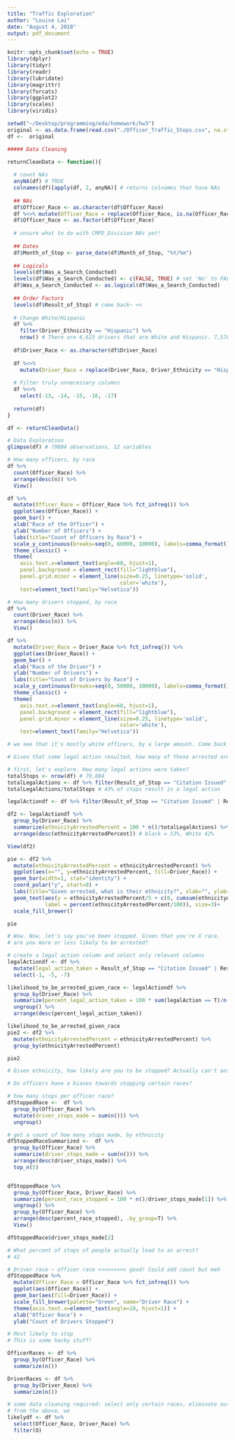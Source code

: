 ```yaml
---
title: "Traffic Exploration"
author: "Louise Lai"
date: "August 4, 2018"
output: pdf_document
---
```


```r
knitr::opts_chunk$set(echo = TRUE)
library(dplyr)
library(tidyr)
library(readr)
library(lubridate)
library(magrittr)
library(forcats)
library(ggplot2)
library(scales)
library(viridis)
```



```r

setwd("~/Desktop/programming/eda/homework/hw3")
original <- as.data.frame(read.csv("./Officer_Traffic_Stops.csv", na.strings = c("", " ", "  ", "NA"))) 
df <-  original

##### Data Cleaning

returnCleanData <- function(){
  
  # count NAs
  anyNA(df) # TRUE
  colnames(df)[apply(df, 2, anyNA)] # returns colnames that have NAs 
  
  ## NAs
  df$Officer_Race <- as.character(df$Officer_Race)
  df %<>% mutate(Officer_Race = replace(Officer_Race, is.na(Officer_Race), "Missing")) # replace
  df$Officer_Race <- as.factor(df$Officer_Race)
  
  # unsure what to do with CMPD_Division NAs yet!
  
  ## Dates
  df$Month_of_Stop <- parse_date(df$Month_of_Stop, "%Y/%m")
  
  ## Logicals
  levels(df$Was_a_Search_Conducted)
  levels(df$Was_a_Search_Conducted) <- c(FALSE, TRUE) # set 'No' to FALSE, 'Yes' to TRUE
  df$Was_a_Search_Conducted <- as.logical(df$Was_a_Search_Conducted)
  
  ## Order Factors
  levels(df$Result_of_Stop) # come back~ <<
  
  # Change White/Hispanic 
  df %>% 
    filter(Driver_Ethnicity == "Hispanic") %>% 
    nrow() # There are 6,623 drivers that are White and Hispanic. 7,578 total == 955 unidentified other Hispanic. Small enough to disregard.
  
  df$Driver_Race <- as.character(df$Driver_Race)
  
  df %<>%
    mutate(Driver_Race = replace(Driver_Race, Driver_Ethnicity == "Hispanic", "Hispanic")) # replace Hispanic (ethnicity) to just Hispanic (race)
  
  # Filter truly unnecessary columns
  df %<>% 
    select(-13, -14, -15, -16, -17)
  
  return(df)
}

df <- returnCleanData()

```

```r
# Data Exploration
glimpse(df) # 79884 observations, 12 variables

# How many officers, by race
df %>% 
  count(Officer_Race) %>% 
  arrange(desc(n)) %>% 
  View()

df %>% 
  mutate(Officer_Race = Officer_Race %>% fct_infreq()) %>% 
  ggplot(aes(Officer_Race)) +
  geom_bar() +
  xlab("Race of the Officer") +
  ylab("Number of Officers") +
  labs(title="Count of Officers by Race") +
  scale_y_continuous(breaks=seq(0, 60000, 10000), labels=comma_format()) +
  theme_classic() +
  theme(
    axis.text.x=element_text(angle=60, hjust=1),
    panel.background = element_rect(fill="lightblue"),
    panel.grid.minor = element_line(size=0.25, linetype='solid',
                                    color='white'),
    text=element_text(family="Helvetica"))

# How many drivers stopped, by race
df %>% 
  count(Driver_Race) %>% 
  arrange(desc(n)) %>% 
  View()

df %>% 
  mutate(Driver_Race = Driver_Race %>% fct_infreq()) %>% 
  ggplot(aes(Driver_Race)) +
  geom_bar() +
  xlab("Race of the Driver") +
  ylab("Number of Drivers") +
  labs(title="Count of Drivers by Race") +
  scale_y_continuous(breaks=seq(0, 50000, 10000), labels=comma_format()) +
  theme_classic() +
  theme(
    axis.text.x=element_text(angle=60, hjust=1),
    panel.background = element_rect(fill="lightblue"),
    panel.grid.minor = element_line(size=0.25, linetype='solid',
                                    color='white'),
    text=element_text(family="Helvetica"))

# we see that it's mostly white officers, by a large amount. Come back and see percentages.
```

```r
# Given that some legal action resulted, how many of those arrested are of each ethnicity?

# first, let's explore. How many legal actions were taken?
totalStops <- nrow(df) # 79,884
totalLegalActions <- df %>% filter(Result_of_Stop == "Citation Issued" | Result_of_Stop == "Arrest") %>% nrow() # 34,506
totalLegalActions/totalStops # 43% of stops result in a legal action

legalActiondf <- df %>% filter(Result_of_Stop == "Citation Issued" | Result_of_Stop == "Arrest")

df2 <- legalActiondf %>% 
  group_by(Driver_Race) %>% 
  summarize(ethnicityArrestedPercent = 100 * n()/totalLegalActions) %>% 
  arrange(desc(ethnicityArrestedPercent)) # black = 53%, White 42%

View(df2)

pie <- df2 %>% 
  mutate(ethnicityArrestedPercent = ethnicityArrestedPercent) %>% 
  ggplot(aes(x="", y=ethnicityArrestedPercent, fill=Driver_Race)) +
  geom_bar(width=1, stat="identity") + 
  coord_polar("y", start=0) +
  labs(title="Given arrested, what is their ethnicity?", xlab="", ylab="") +
  geom_text(aes(y = ethnicityArrestedPercent/5 + c(0, cumsum(ethnicityArrestedPercent)[-length(ethnicityArrestedPercent)]), 
            label = percent(ethnicityArrestedPercent/100)), size=3)+ 
  scale_fill_brewer()

pie

# Wow. Now, let's say you've been stopped. Given that you're X race, 
# are you more or less likely to be arrested?

# create a legal action column and select only relevant columns
legalActiondf <- df %>% 
  mutate(legal_action_taken = Result_of_Stop == "Citation Issued" | Result_of_Stop == "Arrest") %>% 
  select(-1, -5, -7)

likelihood_to_be_arrested_given_race <- legalActiondf %>% 
  group_by(Driver_Race) %>% 
  summarize(percent_legal_action_taken = 100 * sum(legalAction == T)/n()) %>% 
  ungroup() %>% 
  arrange(desc(percent_legal_action_taken))

likelihood_to_be_arrested_given_race
pie2 <- df2 %>% 
  mutate(ethnicityArrestedPercent = ethnicityArrestedPercent) %>% 
  group_by(ethnicityArrestedPercent) 

pie2

# Given ethnicity, how likely are you to be stopped? Actually can't answer this! Coz we only see people who have already been stopped
```


```r
# Do officers have a biases towards stopping certain races?

# how many stops per officer race?
dfStoppedRace <-  df %>% 
  group_by(Officer_Race) %>% 
  mutate(driver_stops_made = sum(n())) %>% 
  ungroup()

# get a count of how many stops made, by ethnicity
dfStoppedRaceSummarized <-  df %>% 
  group_by(Officer_Race) %>% 
  summarize(driver_stops_made = sum(n())) %>% 
  arrange(desc(driver_stops_made)) %>% 
  top_n(5)


dfStoppedRace %>% 
  group_by(Officer_Race, Driver_Race) %>% 
  summarize(percent_race_stopped = 100 * n()/driver_stops_made[1]) %>% 
  ungroup() %>%
  group_by(Officer_Race) %>% 
  arrange(desc(percent_race_stopped), .by_group=T) %>% 
  View()

dfStoppedRace$driver_stops_made[2]

# What percent of stops of people actually lead to an arrest?
# 42

# Driver race ~ officer race <<<<<<<<< good! Could add count but meh
dfStoppedRace %>% 
  mutate(Officer_Race = Officer_Race %>% fct_infreq()) %>% 
  ggplot(aes(Officer_Race)) +
  geom_bar(aes(fill=Driver_Race)) + 
  scale_fill_brewer(palette="Green", name="Driver Race") +
  theme(axis.text.x=element_text(angle=10, hjust=1)) +
  xlab("Officer Race") + 
  ylab("Count of Drivers Stopped")

```

```r

# Most likely to stop
# This is some hacky stuff!

OfficerRaces <- df %>% 
  group_by(Officer_Race) %>% 
  summarize(n())

DriverRaces <- df %>% 
  group_by(Driver_Race) %>% 
  summarize(n())

# some data cleaning required: select only certain races, eliminate outliers
# from the above, we 
likelydf <- df %>% 
  select(Officer_Race, Driver_Race) %>% 
  filter(O)


```



